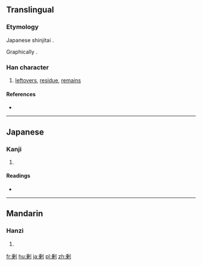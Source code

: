 {{also|剩}}
==Translingual==
===Etymology===
{{ja-forms|[[剰]]|[[剩]]|[[剩]]}}
Japanese shinjitai {{Han simp|剩|f=乘|t=乗}}.

Graphically {{Han compound|乗|刀|alt2=刂}}.

===Han character===
{{Han char|rn=18|rad=刀|as=09|sn=11|four=|canj=HTLN|ids=⿰乗刂}}

# [[leftovers]], [[residue]], [[remains]]

====References====
* {{Han ref|kx=0142.281|dkj=02107|dj=0323.010|hdz=10350.091|uh=5270|ud=21104}}

----

==Japanese==

===Kanji===
{{ja-kanji|grade=c|rs=刀09}}

# {{defn|lang=ja|sort=刀09}}

====Readings====
* {{ja-readings|goon=[[じょう]] (jō)|kanon=[[しょう]] (shō) {{non-joyo-reading}}|kun=[[あまる]] (amaru), [[あまり]] (amari), [[あまつさえ]] (amatsusae)}}

----

==Mandarin==

===Hanzi===
{{cmn-hanzi|pin=[[shèng]] ([[sheng4]])|wg=sheng<sup>4</sup>}}

# {{defn|lang=cmn|sort=刀09}}

[[fr:剰]]
[[hu:剰]]
[[ja:剰]]
[[pl:剰]]
[[zh:剰]]